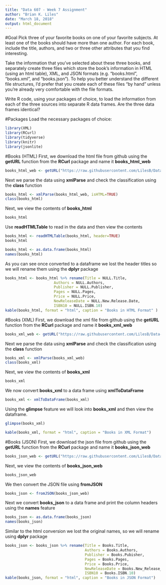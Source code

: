 ---
title: "Data 607 - Week 7 Assignment"
author: "Brian K. Liles"
date: "March 18, 2018"
output: html_document
---
#Goal
Pick three of your favorite books on one of your favorite subjects. At least one of the books should have more than one author. For each book, include the title, authors, and two or three other attributes that you find interesting.

Take the information that you've selected about these three books, and separately create three files which store the book's information in HTML (using an html table), XML, and JSON formats (e.g. "books.html", "books.xml", and "books.json"). To help you better understand the different file structures, I'd prefer that you create each of these files "by hand" unless you're already very comfortable with the file formats.

Write R code, using your packages of choice, to load the information from each of the three sources into separate R data frames. Are the three data frames identical?

#Packages
Load the necessary packages of choice:
```{r}
library(XML)
library(RCurl)
library(tidyverse)
library(knitr)
library(jsonlite)
```
#Books (HTML)
First, we download the html file from github using the **getURL** function from the **RCurl** package and name it **books_html_web**
```{r}
books_html_web <- getURL("https://raw.githubusercontent.com/LilesB/Data-607---Week-7-Assignment/master/books.html")
```
Next we parse the data using **xmlParse** and check the classification using the **class** function
```{r}
books_html <- xmlParse(books_html_web, isHTML=TRUE)
class(books_html)
```

Next, we view the contents of **books_html**
```{r}
books_html
```
Use **readHTMLTable** to read in the data and then view the contents
```{r}
books_html <- readHTMLTable(books_html, header=TRUE)
books_html
```
```{r}
books_html <- as.data.frame(books_html)
names(books_html)
```
As you can see once converted to a dataframe we lost the header titles so we will rename them using the **dplyr** package
```{r}
books_html <- books_html %>% rename(Title = NULL.Title,
                      Authors = NULL.Authors,
                      Publisher = NULL.Publisher,
                      Pages = NULL.Pages,
                      Price = NULL.Price,
                      NewReleaseDate = NULL.New.Release.Date,
                      ISBN10 = NULL.ISBN.10)
kable(books_html, format = "html", caption = "Books in HTML Format" )
```

#Books (XML)
First, we download the xml file from github using the **getURL** function from the **RCurl** package and name it **books_xml_web**
```{r}
books_xml_web <- getURL("https://raw.githubusercontent.com/LilesB/Data-607---Week-7-Assignment/master/books.xml")
```
Next we parse the data using **xmlParse** and check the classification using the **class** function
```{r}
books_xml <- xmlParse(books_xml_web)
class(books_xml)
```
Next, we view the contents of **books_xml**
```{r}
books_xml
```
We now convert **books_xml** to a data frame using **xmlToDataFrame**
```{r}
books_xml <- xmlToDataFrame(books_xml)
```
Using the **glimpse** feature we will look into **books_xml** and then view the dataframe.
```{r}
glimpse(books_xml)
```
```{r}
kable(books_xml, format = "html", caption = "Books in XML Format")
```
#Books (JSON)
First, we download the json file from github using the **getURL** function from the **RCurl** package and name it **books_json_web**
```{r}
books_json_web <- getURL("https://raw.githubusercontent.com/LilesB/Data-607---Week-7-Assignment/master/books.json")
```
Next, we view the contents of **books_json_web**
```{r}
books_json_web
```
We then convert the JSON file using **fromJSON**
```{r}
books_json <- fromJSON(books_json_web)
```
Next we convert **books_json** to a data frame and print the column headers using the **names** feature
```{r}
books_json <- as.data.frame(books_json)
names(books_json)
```
Similar to the html conversion we lost the original names, so we will rename using **dplyr** package

```{r}
books_json <- books_json %>% rename(Title = Books.Title,
                                    Authors = Books.Authors,
                                    Publisher = Books.Pubisher,
                                    Pages = Books.Pages,
                                    Price = Books.Price,
                                    NewReleaseDate = Books.New_Release_Date,
                                    ISBN10 = Books.ISBN.10)
kable(books_json, format = "html", caption = "Books in JSON Format")
```

